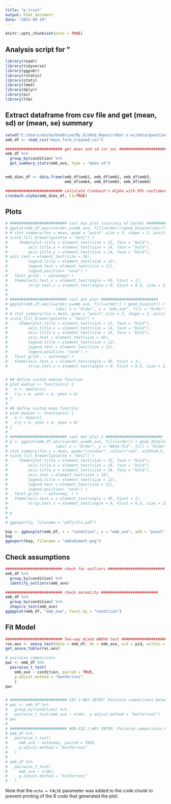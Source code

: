 ```yaml
---
title: "p_trust"
output: html_document
date: "2023-09-19"
---
```


```r
knitr::opts_chunk$set(echo = TRUE)
```

## Analysis script for "

```r
library(readr)
library(tidyverse)
library(ggpubr)
library(rstatix)
library(stats)
library(lme4)
library(dplyr)
library(ez)
library(ltm)
```


## Extract dataframe from csv file and get (mean, sd) or (mean, se) summary

```r

setwd("C:/Users/micha/OneDrive/My_GitHub_Repos/robot-x-ar/data/questionnaire/")
emb_df <- read_csv("main_form_cleaned.csv")

######################### get mean and sd (or se) ######################### 
emb_df %>%
  group_by(condition) %>%
  get_summary_stats(emb_ave, type = "mean_sd")


emb_dims_df <- data.frame(emb_df$emb1, emb_df$emb2, emb_df$emb3, 
                          emb_df$emb4, emb_df$emb5, emb_df$emb6)

######################### calculate Cronbach's Alpha with 95% confidence interval ######################### 
cronbach.alpha(emb_dims_df, CI=TRUE)


```

## Plots

```r

# ######################### cool box plot (courtesy of Sarah) #########################
# ggplot(emb_df,aes(x=order,y=emb_ave, fill=order))+geom_boxplot(aes(fill=order)) + labs( x = "Order", y = "emb_ave", fill = "Order") +   theme_minimal() +
# # stat_summary(fun = mean, geom = "point",size = 3, shape = 2, position = position_dodge(0.75), show.legend = FALSE) +
# scale_fill_brewer(palette = "Set2") +
#     theme(plot.title = element_text(size = 15, face = "bold"),
#         axis.title.x = element_text(size = 14, face = "bold"),
#         axis.title.y = element_text(size = 14, face = "bold"),
# axis.text = element_text(size = 16),
#         legend.title = element_text(size = 12),
#         legend.text = element_text(size = 11),
#         legend.position= "none") +
#   facet_grid(. ~ autonomy) +
#   theme(axis.text.x = element_text(angle = 45, hjust = 1),
#         strip.text.x = element_text(angle = 0, hjust = 0.5, size = 12), legend.position = "none")
# 
# 
# ######################### cool dot plot #########################
# ggplot(emb_df,aes(x=order,y=emb_ave, fill=order)) + geom_boxplot() + geom_dotplot(binaxis='y', stackdir='center', stackratio=1.5, dotsize=1.2) +
#                     labs( x = "Order", y = "emb_ave", fill = "Order") + theme_minimal() +
# # stat_summary(fun = mean, geom = "point",size = 3, shape = 2, position = position_dodge(0.75), show.legend = FALSE) +
# scale_fill_brewer(palette = "Set2") +
#     theme(plot.title = element_text(size = 15, face = "bold"),
#         axis.title.x = element_text(size = 14, face = "bold"),
#         axis.title.y = element_text(size = 14, face = "bold"),
#         axis.text = element_text(size = 16),
#         legend.title = element_text(size = 12),
#         legend.text = element_text(size = 11),
#         legend.position= "none") +
#   facet_grid(. ~ autonomy) +
#   theme(axis.text.x = element_text(angle = 45, hjust = 1),
#         strip.text.x = element_text(angle = 0, hjust = 0.5, size = 12), legend.position = "none")


# ## define custom median function
# plot.median <- function(x) {
#   m <- median(x)
#   c(y = m, ymin = m, ymax = m)
# }
# 
# ## define custom mean function
# plot.median <- function(x) {
#   m <- mean(x)
#   c(y = m, ymin = m, ymax = m)
# }
# 
# ######################### cool dot plot 2 ######################### 
# p <- ggplot(emb_df,aes(x=order,y=emb_ave, fill=order)) + geom_dotplot(binaxis='y', stackdir='center', stackratio=1.5, dotsize=0.6) + 
#                     labs( x = "Order", y = "NASA-TLX", fill = "Order") + theme_minimal() +
# stat_summary(fun.y = mean, geom="crossbar", colour="red", width=0.5, size=0.5) +
# scale_fill_brewer(palette = "Set2") +
#     theme(plot.title = element_text(size = 15, face = "bold"),
#         axis.title.x = element_text(size = 18, face = "bold"),
#         axis.title.y = element_text(size = 18, face = "bold"),
#         axis.text = element_text(size = 18),
#         legend.title = element_text(size = 12),
#         legend.text = element_text(size = 11),
#         legend.position= "none") +
#   facet_grid(. ~ autonomy, ) +
#   theme(axis.text.x = element_text(angle = 45, hjust = 1),
#         strip.text.x = element_text(angle = 0, hjust = 0.5, size = 18), legend.position = "none")
# 
# p
# 
# ggexport(p, filename = "pdfs/tlx.pdf")

bxp <- ggboxplot(emb_df, x = "condition", y = "emb_ave", add = "point", order = c("A", "B", "C", "D"))
bxp
ggexport(bxp, filename = "embodiment.png")

```


## Check assumptions

```r

######################### check for outliers ######################### 
emb_df %>%
  group_by(condition) %>%
  identify_outliers(emb_ave)

######################### check normality ######################### 
emb_df %>%
  group_by(condition) %>%
  shapiro_test(emb_ave)
ggqqplot(emb_df, "emb_ave", facet.by = "condition")


```


## Fit Model

```r

######################### Two-way mixed ANOVA test #########################  
res.aov <- anova_test(data = emb_df, dv = emb_ave, wid = pid, within = condition)
get_anova_table(res.aov)

# pairwise comparisons
pwc <- emb_df %>%
  pairwise_t_test(
    emb_ave ~ condition, paired = TRUE,
    p.adjust.method = "bonferroni"
    )
pwc


# ######################### SIG 2-WAY INTER: Pairwise comparisons between group levels #########################  
# pwc <- emb_df %>%
#   group_by(condition) %>%
#   pairwise_t_test(emb_ave ~ order, p.adjust.method = "bonferroni")
# pwc
# 
# ######################### NON-SIG 2-WAY INTER: Pairwise comparisons between group levels #########################
# emb_df %>%
#   pairwise_t_test(
#     emb_ave ~ autonomy, paired = TRUE,
#     p.adjust.method = "bonferroni"
#   )
# 
# emb_df %>%
#   pairwise_t_test(
#     emb_ave ~ order, 
#     p.adjust.method = "bonferroni"
#   )

```


Note that the `echo = FALSE` parameter was added to the code chunk to prevent printing of the R code that generated the plot.
